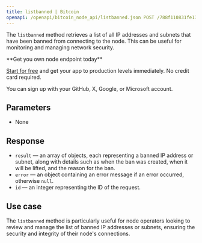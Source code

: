 ---
title: listbanned | Bitcoin
openapi: /openapi/bitcoin_node_api/listbanned.json POST /788f110831fe13808302bd79796d55e8
---

The `listbanned` method retrieves a list of all IP addresses and subnets that have been banned from connecting to the node. This can be useful for monitoring and managing network security.

<Check>
**Get you own node endpoint today**

[Start for free](https://console.chainstack.com/) and get your app to production levels immediately. No credit card required.

You can sign up with your GitHub, X, Google, or Microsoft account.
</Check>


## Parameters

* None

## Response

* `result` — an array of objects, each representing a banned IP address or subnet, along with details such as when the ban was created, when it will be lifted, and the reason for the ban.
* `error` — an object containing an error message if an error occurred, otherwise `null`.
* `id` — an integer representing the ID of the request.

## Use case

The `listbanned` method is particularly useful for node operators looking to review and manage the list of banned IP addresses or subnets, ensuring the security and integrity of their node's connections.
